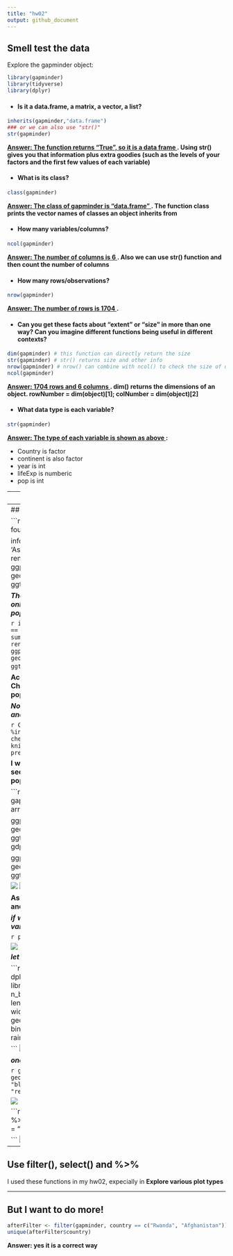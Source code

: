 ---
title: "hw02"
output: github_document
---

## Smell test the data
Explore the gapminder object:
```{r,warning=FALSE,message=FALSE}
library(gapminder)
library(tidyverse)
library(dplyr)
```

  * #### Is it a data.frame, a matrix, a vector, a list?
```{r, echo=T,results='hide'}
inherits(gapminder,"data.frame") 
### or we can also use "str()"
str(gapminder)
```
**<u> Answer: The function returns "True", so it is a data frame </u>. Using str() gives you that information plus extra goodies (such as the levels of your factors and the first few values of each variable)** 

  * #### What is its class?
```{r, results='hide'}
class(gapminder) 
```
**<u> Answer: The class of gapminder is  "data.frame" </u>. The function class prints the vector names of classes an object inherits from**  

  * #### How many variables/columns?
```{r,results='hide'}
ncol(gapminder) 
```
**<u> Answer: The number of columns is 6 </u>. Also we can use str() function and then count the number of columns**  

  * #### How many rows/observations?
```{r,results='hide'}
nrow(gapminder) 
```
**<u> Answer: The number of rows is 1704 </u>.**

  * #### Can you get these facts about “extent” or “size” in more than one way? Can you imagine different    functions being useful in different contexts?
```{r,results='hide'}
dim(gapminder) # this function can directly return the size
str(gapminder) # str() returns size and other info
nrow(gapminder) # nrow() can combine with ncol() to check the size of data
ncol(gapminder)
```
**<u> Answer:  1704 rows and 6 columns </u>. dim() returns the dimensions of an object. rowNumber = dim(object)[1]; colNumber = dim(object)[2]**  

  * ####  What data type is each variable?
```{r,results='hold'}
str(gapminder)
```
**<u> Answer: The type of each variable is shown as above </u>: ** 

  + Country is factor
  + continent is also factor
  + year is int
  + lifeExp is numberic
  + pop is int


---
## Explore individual variables  

Pick at least one categorical variable and at least one quantitative variable to explore: 

  * #### What are possible values (or range, whichever is appropriate) of each variable?
  
```{r, results='hold'}
summary(gapminder)
```
country and continent are categorical variables and year,lifeExp,pop,gdpPercap are quantitative variable; the possible values of each variable are shown as above.  

If we only want check the information of one value at each time, here are some functions we can use: 

```{r, results='hide'}
attach(gapminder)  # when using attach(), onjects in the database can be accesed by simply giving names. instead of using object$value

###################################  quantitative variable   #########################################
range(year)   # it is shown that the range of "year" is from 1952 to 2007

####  we can also use min() and max() to check the range
min(year)   # 1952
max(year)   # 2007

### what about summary？ 
summary(year)

#################################### categorical variable #########################################
summary(country) # unlike quantitative variable, summary(categorical variable) returns the frequenct of each category

### besides summary(), table() is also a nice try
table(country)

```


  * ####  What values are typical? What’s the spread? What’s the distribution? Etc., tailored to the variable at hand.
  
```{r,results='hold'}
summary(lifeExp)
table(continent)
```
  
**Answer: the typical values of lifeExp are: mean = 59.47 Median = 60.71; The overall spread of lifeExp is max-min = 1318939990, IQR = 3rd-1st = 16796000; There are 624 information from Africa, 300 from Americas, 396 from Asia, 360 from Europe and 24 from Oceania**

---
## Explore various plot types  

```{r,results='hide'}
### There is a lot of data, but I only want to foucs on the information from Asia

info_Asia <- gapminder %>% 
  filter(continent == 'Asia')
summary(info_Asia$country)
info_Asia <-rename(info_Asia, cou = country)
ggplot(info_Asia, aes(cou, pop)) +
  geom_boxplot(aes(fill = cou)) +
  ggtitle("Distrubtion of pop in Asia")
```
![](https://github.com/STAT545-UBC-students/hw02-Sukeysun/blob/master/pictures/unnamed-chunk-11-1.png)

***There are too many countries in my graph, but I only have intrest in country with huge population***

```{r, results='hide',warning=FALSE}

info_Asia <- gapminder %>% 
  filter(continent == 'Asia' & pop > 1000000000)
summary(info_Asia$country)
info_Asia <-rename(info_Asia, cou = country)
ggplot(info_Asia, aes(cou, pop)) +
  geom_boxplot(aes(fill = cou)) +
  ggtitle("Distrubtion of pop in Asia")
```
![](https://github.com/STAT545-UBC-students/hw02-Sukeysun/blob/master/pictures/unnamed-chunk-12-1.png)

**According to the garph above, we can find that China and India are the countries with large population in Asia**


***Now I want to get more information of China and India, and find some differences***

```{r,warning=FALSE}
China_India <- gapminder %>% 
  filter(country %in% c("China","India"))
dim(China_India)  ## check the size of China_India
knitr::kable(China_India) ## use table presentation
```

**I would to use tabke to have a first look and it seems that there are somthing intresting among population, year and gdp. Let's check it!**

```{r,warning=FALSE}
#### take China as an example
China <- gapminder %>% 
  filter(country == 'China') %>% 
  arrange(year,pop)
#knitr::kable(China)

ggplot(China, aes(pop, gdpPercap)) +
  geom_point(alpha = 0.5,colour = "blue") +
  ggtitle("Relationship between population and gdp")

ggplot(China, aes(year, gdpPercap)) +
  geom_point(alpha = 0.5,colour = "blue") +
  ggtitle("Relationship between year and gdp")
```

![](https://github.com/STAT545-UBC-students/hw02-Sukeysun/blob/master/pictures/unnamed-chunk-14-1.png)
![](https://github.com/STAT545-UBC-students/hw02-Sukeysun/blob/master/pictures/unnamed-chunk-14-3.png)






**As I guessed before, gdp grows up with year and population**

***if we want to see the all relationships between variables, use cool pairs()***

```{r}
pairs(gapminder)
```

![](https://github.com/STAT545-UBC-students/hw02-Sukeysun/blob/master/pictures/unnamed-chunk-15-1.png)





***let's try put rainbow on garph***

```{r}
myData <- gapminder %>% dplyr::select(lifeExp)
binwidth = 0.5
library(ggplot2)   # CRAN version 2.2.1 used
n_bins <- length(ggplot2:::bin_breaks_width(range(myData), width = binwidth)$breaks) - 1L
ggplot() + 
  geom_histogram(aes(x = myData), binwidth = binwidth, fill = rainbow(n_bins)) +
  ggtitle("try rainbow()")

```
![](https://github.com/STAT545-UBC-students/hw02-Sukeysun/blob/master/pictures/unnamed-chunk-16-1.png)

***one graph first and then put on another***

```{r}
ggplot(gapminder, aes(lifeExp)) +
  geom_histogram(aes(y =..density..),fill = "blue",alpha = 0.1)+
  geom_density(color = "red")
```

![](https://github.com/STAT545-UBC-students/hw02-Sukeysun/blob/master/pictures/unnamed-chunk-17-1.png)

```{r}
gapminder %>% 
  filter(country == "Canada") %>% 
  ggplot(aes(year, pop)) +
  geom_jitter( colour = "green")+
  geom_violin(colour ="red")

```
![](https://github.com/STAT545-UBC-students/hw02-Sukeysun/blob/master/pictures/unnamed-chunk-18-1.png)
---
## Use filter(), select() and %>%
I used these functions in my hw02, expecially in **Explore various plot types**

 
 

 
---
## But I want to do more!

```{r}
afterFilter <- filter(gapminder, country == c("Rwanda", "Afghanistan"))
unique(afterFilter$country)
```
**Answer: yes it is a correct way**
